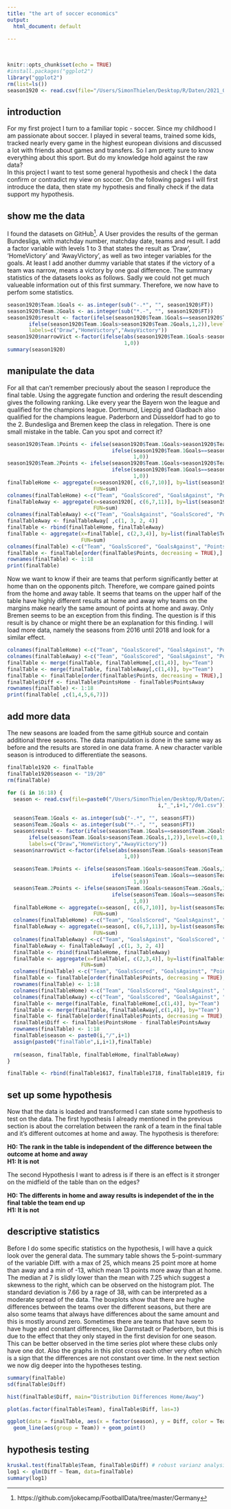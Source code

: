 ```yaml
---
title: "the art of soccer economics"
output:
  html_document: default
  
---
```


<br>

```r
knitr::opts_chunk$set(echo = TRUE)
#install.packages("ggplot2") 
library("ggplot2")
rm(list=ls())
season1920 <- read.csv(file="/Users/SimonThielen/Desktop/R/Daten/2021_02_07_Football/2010s/2019_20/de1.csv")
```
    
  
## introduction

For my first project I turn to a familiar topic - soccer. Since my childhood I am passionate about soccer. I played in several teams, trained some kids, tracked nearly every game in the highest european divisions and discussed a lot with friends about games and transfers. So I am pretty sure to know everything about this sport. But do my knowledge hold against the raw data?  
In this project I want to test some general hypothesis and check I the data confirm or contradict my view on soccer. On the following pages I will first introduce the data, then state my hypothesis and finally check if the data support my hypothesis.  
  
  
## show me the data 
I found the datasets on GitHub^[https://github.com/jokecamp/FootballData/tree/master/Germany]. A User provides the results of the german Bundesliga, with matchday number, matchday date, teams and result. I add a factor variable with levels 1 to 3 that states the result as 'Draw', 'HomeVictory' and 'AwayVictory', as well as two integer variables for the goals. At least I add another dummy variable that states if the victory of a team was narrow, means a victory by one goal difference. The summary statistics of the datasets looks as follows. Sadly we could not get much valueable information out of this first summary. Therefore, we now have to perfom some statistics.

```r
season1920$Team.1Goals <- as.integer(sub("-.*", "", season1920$FT)) 
season1920$Team.2Goals <- as.integer(sub("*.-", "", season1920$FT)) 
season1920$result <- factor(ifelse(season1920$Team.1Goals==season1920$Team.2Goals,0,
       ifelse(season1920$Team.1Goals>season1920$Team.2Goals,1,2)),levels=c(0,1,2),
       labels=c("Draw","HomeVictory","AwayVictory"))
season1920$narrowVict <-factor(ifelse(abs(season1920$Team.1Goals-season1920$Team.2Goals)==1,
                                      1,0))
summary(season1920)
```


## manipulate the data
For all that can't remember preciously about the season I reproduce the final table. Using the aggregate function and ordering the result descending gives the following ranking. Like every year the Bayern won the league and qualified for the champions league. Dortmund, Liepzig and Gladbach also qualified for the champions league. Paderborn and Düsseldorf had to go to the 2. Bundesliga and Bremen keep the class in relegation. There is one small mistake in the table. Can you spot and correct it?

```r
season1920$Team.1Points <- ifelse(season1920$Team.1Goals>season1920$Team.2Goals,3,
                                  ifelse(season1920$Team.1Goals==season1920$Team.2Goals,
                                         1,0))
season1920$Team.2Points <- ifelse(season1920$Team.1Goals<season1920$Team.2Goals,3,
                                  ifelse(season1920$Team.1Goals==season1920$Team.2Goals,
                                         1,0))
finalTableHome <- aggregate(x=season1920[, c(6,7,10)], by=list(season1920$Team.1),
                            FUN=sum)
colnames(finalTableHome) <-c("Team", "GoalsScored", "GoalsAgainst", "Points")
finalTableAway <- aggregate(x=season1920[, c(6,7,11)], by=list(season1920$Team.2),
                            FUN=sum)
colnames(finalTableAway) <-c("Team", "GoalsAgainst", "GoalsScored", "Points")
finalTableAway <- finalTableAway[ ,c(1, 3, 2, 4)] 
finalTable <- rbind(finalTableHome, finalTableAway)
finalTable <- aggregate(x=finalTable[, c(2,3,4)], by=list(finalTable$Team),
                        FUN=sum)
colnames(finalTable) <-c("Team", "GoalsScored", "GoalsAgainst", "Points")
finalTable <- finalTable[order(finalTable$Points, decreasing = TRUE),]
rownames(finalTable) <- 1:18
print(finalTable)
```

Now we want to know if their are teams that perform significantly better at home than on the opponents pitch. Therefore, we compare gained points from the home and away table. It seems that teams on the upper half of the table have highly different results at home and away why teams on the margins make nearly the same amount of points at home and away. Only Bremen seems to be an exception from this finding. The question is if this result is by chance or might there be an explanation for this finding. I will load more data, namely the seasons from 2016 until 2018 and look for a similar effect.

```r
colnames(finalTableHome) <-c("Team", "GoalsScored", "GoalsAgainst", "PointsHome")
colnames(finalTableAway) <-c("Team", "GoalsScored", "GoalsAgainst", "PointsAway")
finalTable <- merge(finalTable, finalTableHome[,c(1,4)], by="Team")
finalTable <- merge(finalTable, finalTableAway[,c(1,4)], by="Team")
finalTable <- finalTable[order(finalTable$Points, decreasing = TRUE),]
finalTable$Diff <- finalTable$PointsHome - finalTable$PointsAway
rownames(finalTable) <- 1:18
print(finalTable[ ,c(1,4,5,6,7)])
```


## add more data

The new seasons are loaded from the same gitHub source and contain additional three seasons. The data manipulation is done in the same way as before and the results are stored in one data frame. A new character varible season is introduced to differentiate the seasons.

```r

finalTable1920 <- finalTable
finalTable1920$season <- "19/20"
rm(finalTable)

for (i in 16:18) {
  season <- read.csv(file=paste0("/Users/SimonThielen/Desktop/R/Daten/2021_02_07_Football/2010s/20",
                                                 i,"_",i+1,"/de1.csv"))
  
  season$Team.1Goals <- as.integer(sub("-.*", "", season$FT)) 
  season$Team.2Goals <- as.integer(sub("*.-", "", season$FT)) 
  season$result <- factor(ifelse(season$Team.1Goals==season$Team.2Goals,0,
       ifelse(season$Team.1Goals>season$Team.2Goals,1,2)),levels=c(0,1,2),
       labels=c("Draw","HomeVictory","AwayVictory"))
  season$narrowVict <-factor(ifelse(abs(season$Team.1Goals-season$Team.2Goals)==1,
                                      1,0))

  season$Team.1Points <- ifelse(season$Team.1Goals>season$Team.2Goals,3,
                                  ifelse(season$Team.1Goals==season$Team.2Goals,
                                         1,0))
  season$Team.2Points <- ifelse(season$Team.1Goals<season$Team.2Goals,3,
                                  ifelse(season$Team.1Goals==season$Team.2Goals,
                                         1,0))
  finalTableHome <- aggregate(x=season[, c(6,7,10)], by=list(season$Team.1),
                            FUN=sum)
  colnames(finalTableHome) <-c("Team", "GoalsScored", "GoalsAgainst", "Points")
  finalTableAway <- aggregate(x=season[, c(6,7,11)], by=list(season$Team.2),
                            FUN=sum)
  colnames(finalTableAway) <-c("Team", "GoalsAgainst", "GoalsScored", "Points")
  finalTableAway <- finalTableAway[ ,c(1, 3, 2, 4)] 
  finalTable <- rbind(finalTableHome, finalTableAway)
  finalTable <- aggregate(x=finalTable[, c(2,3,4)], by=list(finalTable$Team),
                        FUN=sum)
  colnames(finalTable) <-c("Team", "GoalsScored", "GoalsAgainst", "Points")
  finalTable <- finalTable[order(finalTable$Points, decreasing = TRUE),]
  rownames(finalTable) <- 1:18
  colnames(finalTableHome) <-c("Team", "GoalsScored", "GoalsAgainst", "PointsHome")
  colnames(finalTableAway) <-c("Team", "GoalsScored", "GoalsAgainst", "PointsAway")
  finalTable <- merge(finalTable, finalTableHome[,c(1,4)], by="Team")
  finalTable <- merge(finalTable, finalTableAway[,c(1,4)], by="Team")
  finalTable <- finalTable[order(finalTable$Points, decreasing = TRUE),]
  finalTable$Diff <- finalTable$PointsHome - finalTable$PointsAway
  rownames(finalTable) <- 1:18
  finalTable$season <- paste0(i,"/",i+1)
  assign(paste0("finalTable",i,i+1),finalTable) 
  
  rm(season, finalTable, finalTableHome, finalTableAway)
}

finalTable <- rbind(finalTable1617, finalTable1718, finalTable1819, finalTable1920)
```
  
  
## set up some hypothesis
Now that the data is loaded and transformed I can state some hypothesis to test on the data. The first hypothesis I already mentioned in the previous section is about the correlation between the rank of a team in the final table and it's different outcomes at home and away. The hypothesis is therefore:  
  
**H0: The rank in the table is independent of the difference between the outcome at home and away**    
**H1: It is not**  
  
The second Hypothesis I want to adress is if there is an effect is it stronger on the midfield of the table than on the edges?  
  
**H0: The differents in home and away results is independet of the in the final table the team end up**  
**H1: It is not**  
  
[//]: # And the last hypothesis would be if there is any correlation between a larger gap of home and away points and tight wins or losses  
[//]: # **H0: The teams amount of tight wins or losses is independet of his gap between home and away points**  
[//]: # **H1: It is not**  
  
    
## descriptive statistics
Before I do some specific statistics on the hypothesis, I will have a quick look over the general data. The summary table shows the 5-point-summary of the variable Diff. with a max of 25, which means 25 point more at home than away and a min of -13, which mean 13 points more away than at home. The median at 7 is slidly lower than the mean with 7.25 which suggest a skewness to the right, which can be observed on the histogram plot. The standard deviation is 7.66 by a rage of 38, with can be interpreted as a moderate spread of the data. The boxplots show that there are hughe differences between the teams over the different seasons, but there are also some teams that always have differences about the same amount and this is mostly around zero. Sometimes there are teams that have seem to have huge and constant differences, like Darmstadt or Paderborn, but this is due to the effect that they only stayed in the first devision for one season. This can be better observed in the time series plot where these clubs only have one dot. Also the graphs in this plot cross each other very often which is a sign that the differences are not constant over time. In the next section we now dig deeper into the hypotheses testing.
```r
summary(finalTable)
sd(finalTable$Diff)

hist(finalTable$Diff, main="Distribution Differences Home/Away") 

plot(as.factor(finalTable$Team), finalTable$Diff, las=3)

ggplot(data = finalTable, aes(x = factor(season), y = Diff, color = Team)) +       
  geom_line(aes(group = Team)) + geom_point()

```


## hypothesis testing

```r
kruskal.test(finalTable$Team, finalTable$Diff) # robust varianz analysis
log1 <- glm(Diff ~ Team, data=finalTable)
summary(log1)
```
